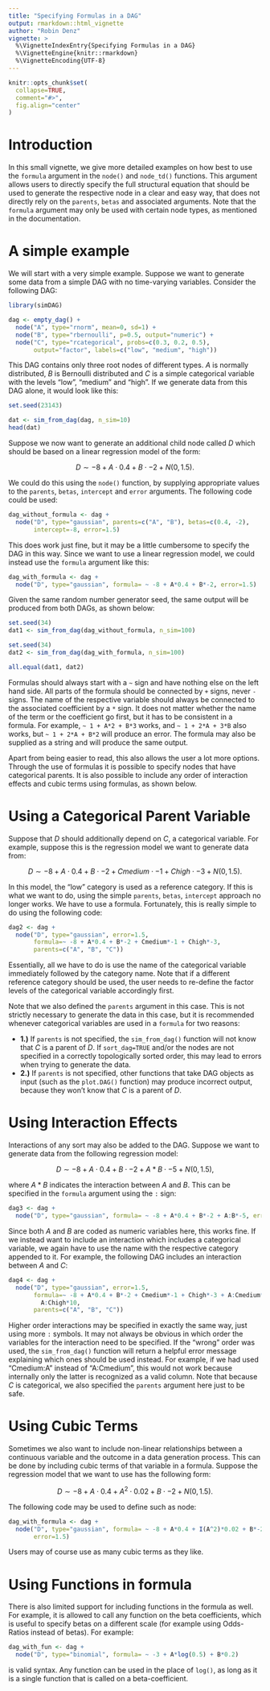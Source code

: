 ---
title: "Specifying Formulas in a DAG"
output: rmarkdown::html_vignette
author: "Robin Denz"
vignette: >
  %\VignetteIndexEntry{Specifying Formulas in a DAG}
  %\VignetteEngine{knitr::rmarkdown}
  %\VignetteEncoding{UTF-8}
---

```{r, include=FALSE}
knitr::opts_chunk$set(
  collapse=TRUE,
  comment="#>",
  fig.align="center"
)
```

# Introduction

In this small vignette, we give more detailed examples on how best to use the `formula` argument in the `node()` and `node_td()` functions. This argument allows users to directly specify the full structural equation that should be used to generate the respective node in a clear and easy way, that does not directly rely on the `parents`, `betas` and associated arguments. Note that the `formula` argument may only be used with certain node types, as mentioned in the documentation.

# A simple example

We will start with a very simple example. Suppose we want to generate some data from a simple DAG with no time-varying variables. Consider the following DAG:

```{r}
library(simDAG)

dag <- empty_dag() +
  node("A", type="rnorm", mean=0, sd=1) +
  node("B", type="rbernoulli", p=0.5, output="numeric") +
  node("C", type="rcategorical", probs=c(0.3, 0.2, 0.5),
       output="factor", labels=c("low", "medium", "high"))
```

This DAG contains only three root nodes of different types. $A$ is normally distributed, $B$ is Bernoulli distributed and $C$ is a simple categorical variable with the levels "low", "medium" and "high". If we generate data from this DAG alone, it would look like this:

```{r}
set.seed(23143)

dat <- sim_from_dag(dag, n_sim=10)
head(dat)
```

Suppose we now want to generate an additional child node called $D$ which should be based on a linear regression model of the form:

$$D \sim -8 + A \cdot 0.4 + B \cdot -2 + N(0, 1.5).$$

We could do this using the `node()` function, by supplying appropriate values to the `parents`, `betas`, `intercept` and `error` arguments. The following code could be used:

```{r}
dag_without_formula <- dag +
  node("D", type="gaussian", parents=c("A", "B"), betas=c(0.4, -2),
       intercept=-8, error=1.5)
```

This does work just fine, but it may be a little cumbersome to specify the DAG in this way. Since we want to use a linear regression model, we could instead use the `formula` argument like this:

```{r}
dag_with_formula <- dag +
  node("D", type="gaussian", formula= ~ -8 + A*0.4 + B*-2, error=1.5)
```

Given the same random number generator seed, the same output will be produced from both DAGs, as shown below:

```{r}
set.seed(34)
dat1 <- sim_from_dag(dag_without_formula, n_sim=100)

set.seed(34)
dat2 <- sim_from_dag(dag_with_formula, n_sim=100)

all.equal(dat1, dat2)
```

Formulas should always start with a `~` sign and have nothing else on the left hand side. All parts of the formula should be connected by `+` signs, never `-` signs. The name of the respective variable should always be connected to the associated coefficient by a `*` sign. It does not matter whether the name of the term or the coefficient go first, but it has to be consistent in a formula. For example, `~ 1 + A*2 + B*3` works, and `~ 1 + 2*A + 3*B` also works, but `~ 1 + 2*A + B*2` will produce an error. The formula may also be supplied as a string and will produce the same output.

Apart from being easier to read, this also allows the user a lot more options. Through the use of formulas it is possible to specify nodes that have categorical parents. It is also possible to include any order of interaction effects and cubic terms using formulas, as shown below.

# Using a Categorical Parent Variable

Suppose that $D$ should additionally depend on $C$, a categorical variable. For example, suppose this is the regression model we want to generate data from:

$$D \sim -8 + A \cdot 0.4 + B \cdot -2 + Cmedium \cdot -1 + Chigh \cdot -3 + N(0, 1.5).$$

In this model, the "low" category is used as a reference category. If this is what we want to do, using the simple `parents`, `betas`, `intercept` approach no longer works. We have to use a formula. Fortunately, this is really simple to do using the following code:

```{r}
dag2 <- dag +
  node("D", type="gaussian", error=1.5,
       formula=~ -8 + A*0.4 + B*-2 + Cmedium*-1 + Chigh*-3,
       parents=c("A", "B", "C"))
```

Essentially, all we have to do is use the name of the categorical variable immediately followed by the category name. Note that if a different reference category should be used, the user needs to re-define the factor levels of the categorical variable accordingly first.

Note that we also defined the `parents` argument in this case. This is not strictly necessary to generate the data in this case, but it is recommended whenever categorical variables are used in a `formula` for two reasons:

* **1.)** If `parents` is not specified, the `sim_from_dag()` function will not know that $C$ is a parent of $D$. If `sort_dag=TRUE` and/or the nodes are not specified in a correctly topologically sorted order, this may lead to errors when trying to generate the data.
* **2.)** If `parents` is not specified, other functions that take DAG objects as input (such as the `plot.DAG()` function) may produce incorrect output, because they won't know that $C$ is a parent of $D$. 

# Using Interaction Effects

Interactions of any sort may also be added to the DAG. Suppose we want to generate data from the following regression model:

$$D \sim -8 + A \cdot 0.4 + B \cdot -2 + A*B \cdot -5 + N(0, 1.5),$$

where $A*B$ indicates the interaction between $A$ and $B$. This can be specified in the `formula` argument using the `:` sign:

```{r}
dag3 <- dag +
  node("D", type="gaussian", formula= ~ -8 + A*0.4 + B*-2 + A:B*-5, error=1.5)
```

Since both $A$ and $B$ are coded as numeric variables here, this works fine. If we instead want to include an interaction which includes a categorical variable, we again have to use the name with the respective category appended to it. For example, the following DAG includes an interaction between $A$ and $C$:

```{r}
dag4 <- dag +
  node("D", type="gaussian", error=1.5,
       formula=~ -8 + A*0.4 + B*-2 + Cmedium*-1 + Chigh*-3 + A:Cmedium*0.3 + 
         A:Chigh*10,
       parents=c("A", "B", "C"))
```

Higher order interactions may be specified in exactly the same way, just using more `:` symbols. It may not always be obvious in which order the variables for the interaction need to be specified. If the "wrong" order was used, the `sim_from_dag()` function will return a helpful error message explaining which ones should be used instead. For example, if we had used "Cmedium:A" instead of "A:Cmedium", this would not work because internally only the latter is recognized as a valid column. Note that because $C$ is categorical, we also specified the `parents` argument here just to be safe.

# Using Cubic Terms

Sometimes we also want to include non-linear relationships between a continuous variable and the outcome in a data generation process. This can be done by including cubic terms of that variable in a formula. Suppose the regression model that we want to use has the following form:

$$D \sim -8 + A \cdot 0.4 + A^2 \cdot 0.02 + B \cdot -2 + N(0, 1.5).$$

The following code may be used to define such as node:

```{r}
dag_with_formula <- dag +
  node("D", type="gaussian", formula= ~ -8 + A*0.4 + I(A^2)*0.02 + B*-2,
       error=1.5)
```

Users may of course use as many cubic terms as they like.

# Using Functions in formula

There is also limited support for including functions in the formula as well. For example, it is allowed to call any function on the beta coefficients, which is useful to specify betas on a different scale (for example using Odds-Ratios instead of betas). For example:

```{r}
dag_with_fun <- dag +
  node("D", type="binomial", formula= ~ -3 + A*log(0.5) + B*0.2)
```

is valid syntax. Any function can be used in the place of `log()`, as long as it is a single function that is called on a beta-coefficient.
